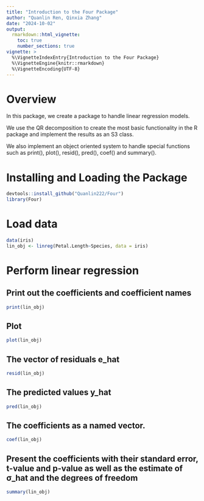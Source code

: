 ```yaml
---
title: "Introduction to the Four Package"
author: "Quanlin Ren, Qinxia Zhang"
date: "2024-10-02"
output: 
  rmarkdown::html_vignette:
    toc: true
    number_sections: true
vignette: >
  %\VignetteIndexEntry{Introduction to the Four Package} 
  %\VignetteEngine{knitr::rmarkdown}
  %\VignetteEncoding{UTF-8}
---
```


# Overview

In this package, we create a package to handle linear regression models. 

We use the QR decomposition to create the most basic functionality in the R package and implement the results as an S3 class.

We also implement an object oriented system to handle special functions such as print(), plot(), resid(), pred(), coef() and summary().

# Installing and Loading the Package

```r
devtools::install_github("Quanlin222/Four")
library(Four)
```

# Load data

```r
data(iris)
lin_obj <- linreg(Petal.Length~Species, data = iris)
```

# Perform linear regression

## Print out the coefficients and coefficient names

```r
print(lin_obj)
```
## Plot
```r
plot(lin_obj)
```

## The vector of residuals e_hat
```r
resid(lin_obj)
```

## The predicted values y_hat
```r
pred(lin_obj)
```

## The coefficients as a named vector.
```r
coef(lin_obj)
```
## Present the coefficients with their standard error, t-value and p-value as well as the estimate of σ_hat and the degrees of freedom

```r
summary(lin_obj)
```